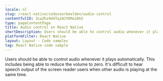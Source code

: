 ```yaml
---
locale: nl
slug: /react-native/codevoorbeelden/audio-control
contentfulID: 2LwZhz9d4TqiNJYKMu2AhS
type: pageContentPage
title: Audio control on React Native
shortDescription: Users should be able to control audio whenever it plays automatically.
platformFilter: React Native
layout: Layout - Code samples
tag: React Native code sample
---
```


Users should be able to control audio whenever it plays automatically. This includes being able to reduce the volume to zero. It's difficult to hear speech output of the screen reader users when other audio is playing at the same time.

<CodeSample id="media-audio-control" locale="nl" platform="react native"/>